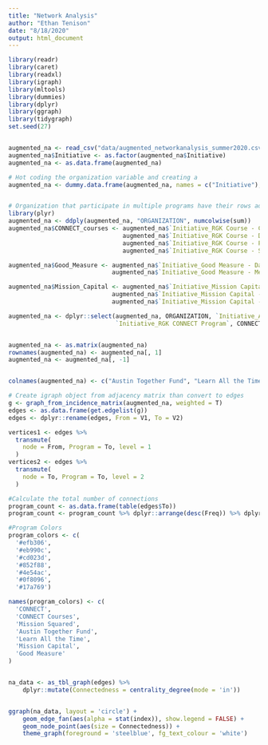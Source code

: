 ```yaml
---
title: "Network Analysis"
author: "Ethan Tenison"
date: "8/18/2020"
output: html_document
---
```


```r
library(readr)
library(caret)
library(readxl)
library(igraph)
library(mltools)
library(dummies)
library(dplyr)
library(ggraph)
library(tidygraph)
set.seed(27)


augmented_na <- read_csv("data/augmented_networkanalysis_summer2020.csv")
augmented_na$Initiative <- as.factor(augmented_na$Initiative)
augmented_na <- as.data.frame(augmented_na)

# Hot coding the organization variable and creating a
augmented_na <- dummy.data.frame(augmented_na, names = c("Initiative"), sep = "_")


# Organization that participate in multiple programs have their rows added together.
library(plyr)
augmented_na <- ddply(augmented_na, "ORGANIZATION", numcolwise(sum))
augmented_na$CONNECT_courses <- augmented_na$`Initiative_RGK Course - Consulting for Social Impact` +
                                augmented_na$`Initiative_RGK Course - Data Management & Research Life Cycle` +
                                augmented_na$`Initiative_RGK Course - Program Evaluation for Nonprofit, Public, & Social Impact Initiatives`+
                                augmented_na$`Initiative_RGK Course - Social Impact Case Program`

augmented_na$Good_Measure <- augmented_na$`Initiative_Good Measure - Data Leaders Academy` +
                             augmented_na$`Initiative_Good Measure - Measuring What Matters` 

augmented_na$Mission_Capital <- augmented_na$`Initiative_Mission Capital - Data Intelligence` +
                             augmented_na$`Initiative_Mission Capital - Leadership Development` +
                             augmented_na$`Initiative_Mission Capital - Smart Operations`

augmented_na <- dplyr::select(augmented_na, ORGANIZATION, `Initiative_Austin Together Fund`, `Initiative_Learn All the Time`, `Initiative_Mission Squared`,
                              `Initiative_RGK CONNECT Program`, CONNECT_courses, Good_Measure, Mission_Capital)


augmented_na <- as.matrix(augmented_na)
rownames(augmented_na) <- augmented_na[, 1]
augmented_na <- augmented_na[, -1]


colnames(augmented_na) <- c("Austin Together Fund", "Learn All the Time","Mission Squared", "CONNECT Program", "CONNECT Courses", "Good Measure", "Mission Capital")

```


```r
# Create igraph object from adjacency matrix than convert to edges
g <- graph_from_incidence_matrix(augmented_na, weighted = T)
edges <- as.data.frame(get.edgelist(g))
edges <- dplyr::rename(edges, From = V1, To = V2)

vertices1 <- edges %>%
  transmute(
    node = From, Program = To, level = 1
  )
vertices2 <- edges %>%
  transmute(
    node = To, Program = To, level = 2
  )

#Calculate the total number of connections
program_count <- as.data.frame(table(edges$To))
program_count <- program_count %>% dplyr::arrange(desc(Freq)) %>% dplyr::rename(Program = Var1, Connections = Freq)

#Program Colors
program_colors <- c(
  '#efb306',
  '#eb990c',
  '#cd023d',
  '#852f88',
  '#4e54ac',
  '#0f8096',
  '#17a769')

names(program_colors) <- c(
  'CONNECT',
  'CONNECT Courses',
  'Mission Squared',
  'Austin Together Fund',
  'Learn All the Time',
  'Mission Capital',
  'Good Measure'
)


na_data <- as_tbl_graph(edges) %>% 
    dplyr::mutate(Connectedness = centrality_degree(mode = 'in')) 


ggraph(na_data, layout = 'circle') + 
    geom_edge_fan(aes(alpha = stat(index)), show.legend = FALSE) + 
    geom_node_point(aes(size = Connectedness)) + 
    theme_graph(foreground = 'steelblue', fg_text_colour = 'white')

```
